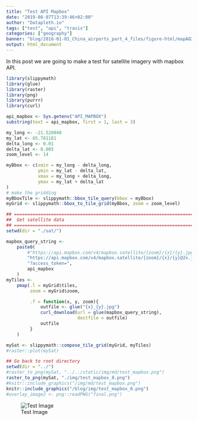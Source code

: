 ```yaml
---
title: "Test API Mapbox"
date: "2019-08-07T13:39:46+02:00"
author: "Datapleth.io"
tags: ["test", "api", "travis"]
categories: ["geography"]
banner: "blog/2016-01-01_China_airports_part_4_files/figure-html/mapAO2-2.png"
output: html_document
---
```



In this post we are going to make a test for satellite imagery with mapbox API.

```r
library(slippymath)
library(glue)
library(raster)
library(png)
library(purrr)
library(curl)
```



```r
api_mapbox <- Sys.getenv("API_MAPBOX")
substring(text = api_mapbox, first = 1, last = 3)

my_long <- -21.520040
my_lat <- 65.781181
delta_long <- 0.01
delta_lat <- 0.005
zoom_level <- 14

myBbox <- c(xmin = my_long - delta_long,
            ymin = my_lat - delta_lat,
            xmax = my_long + delta_long,
            ymax = my_lat + delta_lat
)
# make the gridding
myBboxTile <- slippymath::bbox_tile_query(bbox = myBbox)
myGrid <- slippymath::bbox_to_tile_grid(myBbox, zoom = zoom_level)

```

```r
## =====================================================================
##  Get satellite data
## =====================================================================
setwd(dir = "./sat/")

mapbox_query_string <-
    paste0(
        #"https://api.mapbox.com/v4/mapbox.satellite/{zoom}/{x}/{y}.jpg90",
        "https://api.mapbox.com/v4/mapbox.satellite/{zoom}/{x}/{y}@2x.jpg90",
        "?access_token=",
        api_mapbox
    )
myTiles <-
    pmap(.l = myGrid$tiles,
         zoom = myGrid$zoom,

         .f = function(x, y, zoom){
             outfile <- glue("{x}_{y}.jpg")
             curl_download(url = glue(mapbox_query_string),
                           destfile = outfile)
             outfile
         }
    )

mySat <- slippymath::compose_tile_grid(myGrid, myTiles)
#raster::plot(mySat)

## Go back to root directory
setwd(dir = "../")
#raster_to_png(mySat, "../../static/img/md/test_mapbox.png")
raster_to_png(mySat, "./img/test_mapbox_0.png")
#knitr::include_graphics("/img/md/test_mapbox.png")
knitr::include_graphics("/blog/img/test_mapbox_0.png")
#overlay_image2 <- png::readPNG("final.png")

```


![Test Image](/blog/img/test_mapbox_0.png)


